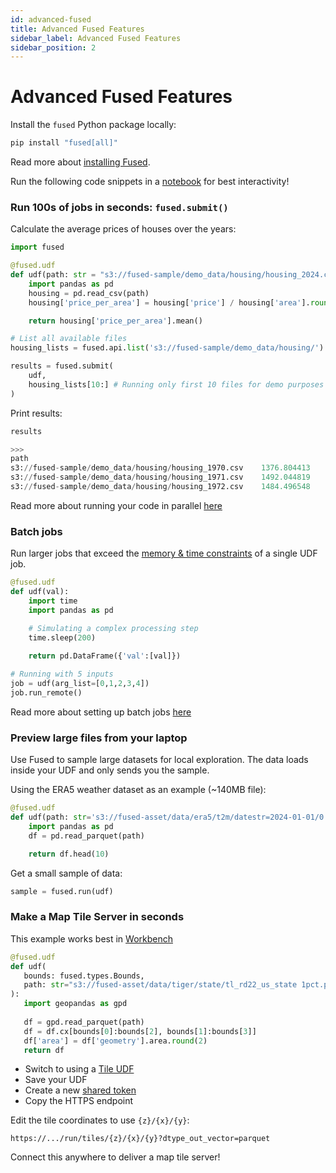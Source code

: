 ```yaml
---
id: advanced-fused
title: Advanced Fused Features
sidebar_label: Advanced Fused Features
sidebar_position: 2
---
```


# Advanced Fused Features

Install the `fused` Python package locally:

```bash
pip install "fused[all]"
```

Read more about [installing Fused](/python-sdk/#python-install).

Run the following code snippets in a [notebook](https://jupyter.org/install) for best interactivity!

### Run 100s of jobs in seconds: `fused.submit()`

Calculate the average prices of houses over the years:

```python
import fused 

@fused.udf
def udf(path: str = "s3://fused-sample/demo_data/housing/housing_2024.csv"):
    import pandas as pd
    housing = pd.read_csv(path)
    housing['price_per_area'] = housing['price'] / housing['area'].round(2)

    return housing['price_per_area'].mean()

# List all available files
housing_lists = fused.api.list('s3://fused-sample/demo_data/housing/')

results = fused.submit(
    udf, 
    housing_lists[10:] # Running only first 10 files for demo purposes
)
```

Print results:

```python
results

>>> 
path	
s3://fused-sample/demo_data/housing/housing_1970.csv	1376.804413
s3://fused-sample/demo_data/housing/housing_1971.csv	1492.044819
s3://fused-sample/demo_data/housing/housing_1972.csv	1484.496548
```

Read more about running your code in parallel [here](/core-concepts/run-udfs/run-small-udfs/#running-multiple-jobs-in-parallel)


### Batch jobs

Run larger jobs that exceed the [memory & time constraints](/core-concepts/run-udfs/run-small-udfs/#defining-small-job) of a single UDF job.

```python
@fused.udf
def udf(val):
    import time
    import pandas as pd

    # Simulating a complex processing step
    time.sleep(200) 

    return pd.DataFrame({'val':[val]})
    
# Running with 5 inputs
job = udf(arg_list=[0,1,2,3,4])
job.run_remote()
```

Read more about setting up batch jobs [here](/core-concepts/run-udfs/run_large/)

### Preview large files from your laptop

Use Fused to sample large datasets for local exploration. The data loads inside your UDF and only sends you the sample.

Using the ERA5 weather dataset as an example (~140MB file):
```python
@fused.udf
def udf(path: str='s3://fused-asset/data/era5/t2m/datestr=2024-01-01/0.parquet'):
    import pandas as pd
    df = pd.read_parquet(path)

    return df.head(10)
```

Get a small sample of data:

```python
sample = fused.run(udf)
```



### Make a Map Tile Server in seconds

This example works best in [Workbench](https://www.fused.io/workbench)

```python
@fused.udf
def udf(
   bounds: fused.types.Bounds,
   path: str="s3://fused-asset/data/tiger/state/tl_rd22_us_state 1pct.parquet"
):
   import geopandas as gpd
   
   df = gpd.read_parquet(path)
   df = df.cx[bounds[0]:bounds[2], bounds[1]:bounds[3]]
   df['area'] = df['geometry'].area.round(2)
   return df
```

- Switch to using a [Tile UDF](/tutorials/Geospatial%20with%20Fused/filetile/#tile)
- Save your UDF
- Create a new [shared token](/workbench/udf-builder/navigation/#share)
- Copy the HTTPS endpoint

Edit the tile coordinates to use `{z}/{x}/{y}`:
```
https://.../run/tiles/{z}/{x}/{y}?dtype_out_vector=parquet
```

Connect this anywhere to deliver a map tile server!
